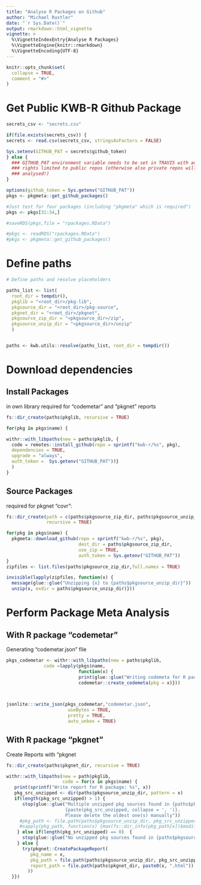 ```yaml
---
title: "Analyse R Packages on Github"
author: "Michael Rustler"
date: "`r Sys.Date()`"
output: rmarkdown::html_vignette
vignette: >
  %\VignetteIndexEntry{Analyse R Packages}
  %\VignetteEngine{knitr::rmarkdown}
  %\VignetteEncoding{UTF-8}
---
```


```r
knitr::opts_chunk$set(
  collapse = TRUE,
  comment = "#>"
)
```



# Get Public KWB-R Github Package 

```r

secrets_csv <- "secrets.csv"

if(file.exists(secrets_csv)) {
secrets <- read.csv(secrets_csv, stringsAsFactors = FALSE)

Sys.setenv(GITHUB_PAT = secrets$github_token)
} else {
  ### GITHUB_PAT environment variable needs to be set in TRAVIS with access 
  ### rights limited to public repos (otherwise also private repos will be 
  ### analysed!)
}

options(github_token = Sys.getenv("GITHUB_PAT"))
pkgs <- pkgmeta::get_github_packages()

#Just test for four packages (including "pkgmeta" which is required")
pkgs <- pkgs[31:34,]

#saveRDS(pkgs,file = "rpackages.RData")

#pkgs <- readRDS("rpackages.RData")
#pkgs <- pkgmeta::get_github_packages()

``` 

# Define paths 

```r
# Define paths and resolve placeholders

paths_list <- list(
  root_dir = tempdir(),
  pkglib = "<root_dir>/pkg-lib",
  pkgsource_dir = "<root_dir>/pkg-source",
  pkgnet_dir = "<root_dir>/pkgnet",
  pkgsource_zip_dir = "<pkgsource_dir>/zip",
  pkgsource_unzip_dir = "<pkgsource_dir>/unzip"
  )


paths <- kwb.utils::resolve(paths_list, root_dir = tempdir())
```


# Download dependencies

## Install Packages

in own library required for "codemetar" and "pkgnet" reports

```r

fs::dir_create(paths$pkglib, recursive = TRUE)

for(pkg in pkgs$name) {

withr::with_libpaths(new = paths$pkglib, {
  code = remotes::install_github(repo = sprintf("kwb-r/%s", pkg),
  dependencies = TRUE,
  upgrade = "always",
  auth_token =  Sys.getenv("GITHUB_PAT"))}
  )
}
```


## Source Packages 

required for pkgnet "covr":

```r

fs::dir_create(path = c(paths$pkgsource_zip_dir, paths$pkgsource_unzip_dir), 
               recursive = TRUE)

for(pkg in pkgs$name) {
  pkgmeta::download_github(repo = sprintf("kwb-r/%s", pkg),
                           dest_dir = paths$pkgsource_zip_dir,
                           use_zip = TRUE,
                           auth_token = Sys.getenv("GITHUB_PAT"))
}
zipfiles <- list.files(paths$pkgsource_zip_dir,full.names = TRUE)

invisible(lapply(zipfiles, function(x) {
  message(glue::glue("Unzipping {x} to {paths$pkgsource_unzip_dir}"))
  unzip(x, exdir = paths$pkgsource_unzip_dir)}))

```



# Perform Package Meta Analysis

## With R package "codemetar"

Generating "codemetar.json" file

```r
pkgs_codemetar <- withr::with_libpaths(new = paths$pkglib,
              code =lapply(pkgs$name,
                           function(x) {
                           print(glue::glue("Writing codemeta for R package {x}"))
                           codemetar::create_codemeta(pkg = x)}))
                                                     


jsonlite:::write_json(pkgs_codemetar,"codemetar.json",
                       useBytes = TRUE,
                       pretty = TRUE,
                       auto_unbox = TRUE)

```


## With R package "pkgnet"

Create Reports with "pkgnet

```r
fs::dir_create(paths$pkgnet_dir, recursive = TRUE)

withr::with_libpaths(new = path$pkglib,
                     code = for(x in pkgs$name) {
   print(sprintf("Write report for R package: %s", x))
   pkg_src_unzipped <- dir(paths$pkgsource_unzip_dir, pattern = x)
   if(length(pkg_src_unzipped) > 1) {
      stop(glue::glue("Multiple unzipped pkg sources found in {paths$pkgsource_unzip_dir}:
                      {paste(pkg_src_unzipped, collapse = ', ')}.
                      Please delete the oldest one(s) manually"))
     #pkg_path <- file.path(paths$pkgsource_unzip_dir, pkg_src_unzipped),
     #sapply(pkg_path, function(x) {max(fs::dir_info(pkg_path[x])$modification_time)})
    } else if(length(pkg_src_unzipped) == 0)  {
      stop(glue::glue("No unzipped pkg sources found in {paths$pkgsource_unzip_dir}"))
    } else {
      try(pkgnet::CreatePackageReport(
         pkg_name = x,
         pkg_path = file.path(paths$pkgsource_unzip_dir, pkg_src_unzipped),
         report_path = file.path(paths$pkgnet_dir, paste0(x, ".html"))
        ))
  }})


```




